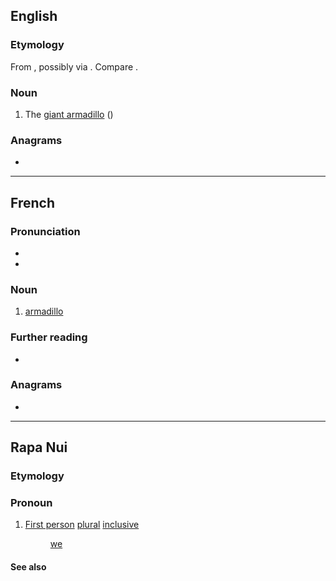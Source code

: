 {{also|tātou}}
==English==

===Etymology===
From {{uder|en|tpw|tatu||armadillo}}, possibly via {{uder|en|fr|-}}. Compare {{m|en|tatouay}}.

===Noun===
{{en-noun}}

# The [[giant armadillo]] ({{taxlink|Priodontes maximus|species|ver=160928}})

===Anagrams===
* {{anagrams|en|a=aottu|outta|tauto-}}

----

==French==
{{wikipedia|lang=fr}}

===Pronunciation===
* {{fr-IPA}}
* {{audio|fr|LL-Q150 (fra)-WikiLucas00-tatou.wav|Audio}}

===Noun===
{{fr-noun|m}}

# [[armadillo]]

===Further reading===
* {{R:TLFi}}

===Anagrams===
* {{l|fr|atout}}

{{C|fr|Armadillos}}

----

==Rapa Nui==

===Etymology===
{{rfe|rap}}

===Pronoun===
{{head|rap|pronoun}}

# [[first person|First person]] [[plural]] [[inclusive]]
#: [[we]] {{lb|rap|we including you}}

====See also====
{{rap-personal pronouns}}